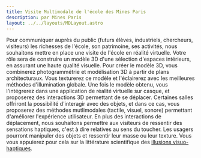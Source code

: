 ```yaml
---
title: Visite Multimodale de l'école des Mines Paris
description: par Mines Paris
layout: ../../layouts/MDLayout.astro
---
```


Pour communiquer auprès du public (futurs élèves, industriels, chercheurs, visiteurs) les richesses de l'école, son patrimoine, ses activités, nous souhaitons mettre en place une visite de l'école en réalité virtuelle. Votre rôle sera de construire un modèle 3D d'une sélection d'espaces intérieurs, en assurant une haute qualité visuelle. Pour créer le modèle 3D, vous combinerez photogrammétrie et modélisation 3D à partir de plans architecturaux. Vous texturerez ce modèle et l'éclairerez avec les meilleures méthodes d'illumination globale. Une fois le modèle obtenu, vous l'intégrerez dans une application de réalité virtuelle sur casque, et proposerez des interactions 3D permettant de se déplacer. Certaines salles offriront la possibilité d'interagir avec des objets, et dans ce cas, vous proposerez des méthodes mutlimodales (tactile, visuel, sonore) permettant d'améliorer l'expérience utilisateur. En plus des interactions de déplacement, nous souhaitons permettre aux visiteurs de ressentir des sensations haptiques, c'est à dire relatives au sens du toucher. Les usagers pourront manipuler des objets et ressentir leur masse ou leur texture. Vous vous appuierez pour cela sur la littérature scientifique des [illusions visuo-haptiques][IVH].

[IVH]: https://youtu.be/3oGEhjrIep0?si=N87N-7nnLGejXsmT